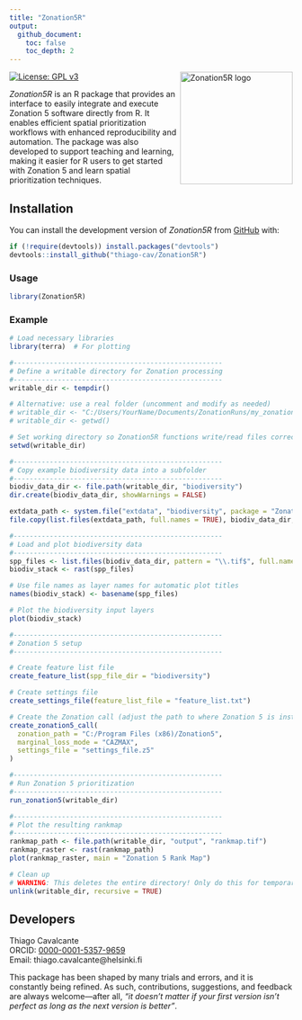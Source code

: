 ```yaml
---
title: "Zonation5R"
output: 
  github_document:
    toc: false
    toc_depth: 2
---
```


<a href="https://github.com/thiago-cav/Zonation5R">
  <img src="inst/images/Zonation5R_logo.png" align="right" width="200" height="200" alt="Zonation5R logo" />
</a>

[![License: GPL v3](https://img.shields.io/badge/License-GPLv3-blue.svg)](https://www.gnu.org/licenses/gpl-3.0)  

*Zonation5R* is an R package that provides an interface to easily integrate and execute Zonation 5 software directly from R. It enables efficient spatial prioritization workflows with enhanced reproducibility and automation. The package was also developed to support teaching and learning, making it easier for R users to get started with Zonation 5 and learn spatial prioritization techniques.

## Installation

You can install the development version of *Zonation5R* from [GitHub](https://github.com/thiago-cav/Zonation5R) with:

```r
if (!require(devtools)) install.packages("devtools")
devtools::install_github("thiago-cav/Zonation5R")

```

### Usage

```r
library(Zonation5R)
```

### Example

```r
# Load necessary libraries
library(terra)  # For plotting

#----------------------------------------------------
# Define a writable directory for Zonation processing
#----------------------------------------------------
writable_dir <- tempdir()

# Alternative: use a real folder (uncomment and modify as needed)
# writable_dir <- "C:/Users/YourName/Documents/ZonationRuns/my_zonation_run"
# writable_dir <- getwd()

# Set working directory so Zonation5R functions write/read files correctly
setwd(writable_dir)

#----------------------------------------------------
# Copy example biodiversity data into a subfolder
#----------------------------------------------------
biodiv_data_dir <- file.path(writable_dir, "biodiversity")
dir.create(biodiv_data_dir, showWarnings = FALSE)

extdata_path <- system.file("extdata", "biodiversity", package = "Zonation5R")
file.copy(list.files(extdata_path, full.names = TRUE), biodiv_data_dir, overwrite = TRUE)

#----------------------------------------------------
# Load and plot biodiversity data
#----------------------------------------------------
spp_files <- list.files(biodiv_data_dir, pattern = "\\.tif$", full.names = TRUE)
biodiv_stack <- rast(spp_files)

# Use file names as layer names for automatic plot titles
names(biodiv_stack) <- basename(spp_files)

# Plot the biodiversity input layers
plot(biodiv_stack)

#----------------------------------------------------
# Zonation 5 setup
#----------------------------------------------------

# Create feature list file 
create_feature_list(spp_file_dir = "biodiversity")

# Create settings file
create_settings_file(feature_list_file = "feature_list.txt")

# Create the Zonation call (adjust the path to where Zonation 5 is installed)
create_zonation5_call(
  zonation_path = "C:/Program Files (x86)/Zonation5",
  marginal_loss_mode = "CAZMAX",
  settings_file = "settings_file.z5"
)

#----------------------------------------------------
# Run Zonation 5 prioritization
#----------------------------------------------------
run_zonation5(writable_dir)

#----------------------------------------------------
# Plot the resulting rankmap
#----------------------------------------------------
rankmap_path <- file.path(writable_dir, "output", "rankmap.tif")
rankmap_raster <- rast(rankmap_path)
plot(rankmap_raster, main = "Zonation 5 Rank Map")

# Clean up
# WARNING: This deletes the entire directory! Only do this for temporary folders.
unlink(writable_dir, recursive = TRUE)


```

## Developers

Thiago Cavalcante  
ORCID: [0000-0001-5357-9659](https://orcid.org/0000-0001-5357-9659)  
Email: thiago.cavalcante@helsinki.fi


This package has been shaped by many trials and errors, and it is constantly being refined. As such, contributions, suggestions, and feedback are always welcome—after all, *"it doesn’t matter if your first version isn’t perfect as long as the next version is better"*.
